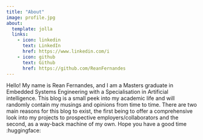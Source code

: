 ```yaml
---
title: "About"
image: profile.jpg
about:
  template: jolla
  links:
    - icon: linkedin
      text: LinkedIn
      href: https://www.linkedin.com/i
    - icon: github
      text: Github
      href: https://github.com/ReanFernandes
---
```


Hello! My name is Rean Fernandes, and I am a Masters graduate in Embedded Systems Engineering with a Specialisation in Artificial intelligence. This blog is a small peek into my academic life and will randomly contain my musings and opinions from time to time. There are two main reasons for this blog to exist, the first being to offer a comprehensive look into my projects to prospective employers/collaborators and the second, as a way-back machine of my own. Hope you have a good time :huggingface: